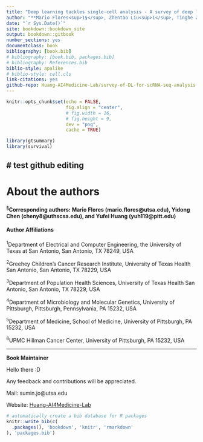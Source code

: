 ```yaml
--- 
title: "Deep learning tackles single-cell analysis - A survey of deep learning for scRNA-seq analysis"
author: "**Mario Flores<sup>1§</sup>, Zhentao Liu<sup>1</sup>, Tinghe Zhang<sup>1</sup>, Md Musaddaqui Hasib<sup>1</sup>, Yu-Chiao Chiu<sup>2</sup>, Zhenqing Ye<sup>2,3</sup>, Karla Paniagua<sup>1</sup>, Sumin Jo<sup>1</sup>, Jianqiu Zhang<sup>1</sup>, Shou-Jiang Gao<sup>4,6</sup>, Yufang Jin<sup>1</sup>, Yidong Chen<sup>2,3§</sup>, and Yufei Huang<sup>5,6§</sup>**"
date: "`r Sys.Date()`"
site: bookdown::bookdown_site
output: bookdown::gitbook
number_sections: yes
documentclass: book
bibliography: [book.bib]
# bibliography: [book.bib, packages.bib]
# bibliography: References.bib
biblio-style: apalike
# biblio-style: cell.cls
link-citations: yes
github-repo: Huang-AI4Medicine-Lab/survey-of-DL-for-scRNA-seq-analysis
---
```



```r
knitr::opts_chunk$set(echo = FALSE, 
                      fig.align = "center",
                      # fig.width = 16,
                      # fig.height = 9,
                      dev = "png",
                      cache = TRUE)
```

```r
library(gtsummary)
library(survival)
```

# test github editing
----------------------------------------------

# About the authors {-}

<!-- ### Authors {-} -->

<!-- **Mario Flores^1§^**, PhD, is an Assistant Professor in the Department of Electrical and Computer Engineering at the University of Texas at San Antonio, and joint program Faculty of Biomedical Engineering at the University of Texas Health San Antonio. Before joined ECE, he was a postdoctoral fellow at the National Center for Biotechnology Information of the National Institutes of Health from 2015 to 2019. His research focuses on DNA and RNA sequence methods, transcriptomics analysis, epigenetics, comparative genomics, and deep learning to study mechanisms of gene regulation, single-cell RNA-seq, and Natural Language Processing. -->

<!-- **Zhentao Liu<sup>1</sup>** is a PhD student in the Department of Electrical and Computer Engineering, the University of Texas at San Antonio. His research focuses on deep learning for cancer genomics and drug response prediction. -->

<!-- **Tinghe Zhang<sup>1</sup>** is a PhD student in the Department of Electrical and Computer Engineering, the University of Texas at San Antonio. His research focuses on deep learning for cancer genomics and drug response prediction. -->

<!-- **Md Musaddaqui Hasib<sup>1</sup>** is a PhD student in the Department of Electrical and Computer Engineering, the University of Texas at San Antonio. His research focuses on interpretable deep learning for cancer genomics. -->

<!-- **Yu-Chiao Chiu<sup>2</sup>**, PhD, is a postdoctoral fellow at the Greehey Children’s Cancer Research Institute at the University of Texas Health San Antonio. His postdoctoral research is focused on developing deep learning models for pharmacogenomic studies. -->

<!-- **Zhenqing Ye<sup>2,3</sup>**, PhD, is an assistant professor in the Department of Population Health Sciences and the director of Computational Biology and Bioinformatics at Greehey Children’s Cancer Research Institute at the University of Texas Health San Antonio. His research focuses on computational methods on next generation sequencing and single-cell RNA-seq data analysis. -->

<!-- **Karla Paniagua<sup>1</sup>*** is a PhD student in the Department of Electrical and Computer Engineering, the University of Texas at San Antonio. Her research focuses on ~ -->


<!-- **Sumin Jo<sup>1</sup>** is a PhD student in the Department of Electrical and Computer Engineering, the University of Texas at San Antonio. Her research focuses on m6A mRNA methylation and deep learning for biomedical applications. -->


<!-- **Jianqiu Zhang<sup>1</sup>**, PhD, is an Associate Professor in the Department of Electrical and Computer Engineering at the University of Texas at San Antonio. Her current research focuses on deep learning for biomedical applications such as m6A mRNA methylation. -->

<!-- **Shou-Jiang Gao<sup>4,6</sup>**, PhD, is a Professor in UPMC Hillman Cancer Center and Department of Microbiology and Molecular Genetics, University of Pittsburgh. His current research interests include Kaposi’s sarcoma-associate herpesvirus (KSHV), AIDS-related malignancies, translational and cancer therapeutics, and systems biology. -->

<!-- **Yufang Jin<sup>1</sup>**, PhD, is a Professor in the Department of Electrical and Computer Engineering at the University of Texas at San Antonio. Her research focuses on mathematical modeling of cellular responses in immune systems, data-driven modeling and analysis of macrophage activations, and deep learning applications. -->

<!-- **Yidong Chen<sup>2,3</sup>**, PhD,  is a Professor in the Department of Population Health Sciences and the director of Computational Biology and Bioinformatics at Greehey Children’s Cancer Research Institute at the University of Texas Health San Antonio. His research interests include bioinformatics methods in next-generation sequencing technologies, integrative genomic data analysis, genetic data visualization and management, and machine learning in translational cancer research -->

<!-- **Yufei Huang<sup>5,6</sup>**, PhD,  is a Professor in UPMC Hillman Cancer Center and Department of Medicine, School of Medicine, University of Pittsburgh. His current research interests include uncovering the functions of m6A mRNA methylation, cancer virology, and medical AI & deep learning. -->


#### **<sup>§</sup>Corresponding authors**: Mario Flores (mario.flores@utsa.edu), Yidong Chen (cheny8@uthscsa.edu), and Yufei Huang (yuh119@pitt.edu) {-}

#### **Author Affiliations** {-}

<sup>1</sup>Department of Electrical and Computer Engineering, the University of Texas at San Antonio, San Antonio, TX 78249, USA

<sup>2</sup>Greehey Children’s Cancer Research Institute, University of Texas Health San Antonio, San Antonio, TX 78229, USA

<sup>3</sup>Department of Population Health Sciences, University of Texas Health San Antonio, San Antonio, TX 78229, USA

<sup>4</sup>Department of Microbiology and Molecular Genetics, University of Pittsburgh, Pittsburgh, Pennsylvania, PA 15232, USA

<sup>5</sup>Department of Medicine, School of Medicine, University of Pittsburgh, PA 15232, USA

<sup>6</sup>UPMC Hillman Cancer Center, University of Pittsburgh, PA 15232, USA


-------------------------------------------------------------------------------


**Book Maintainer** 

Hello there :D

Any feedback and contributions will be appreciated. 

Mail: sumin.jo@utsa.edu

Website: [Huang-AI4Medicine-Lab](https://github.com/Huang-AI4Medicine-Lab)







```r
# automatically create a bib database for R packages
knitr::write_bib(c(
  .packages(), 'bookdown', 'knitr', 'rmarkdown'
), 'packages.bib')
```

